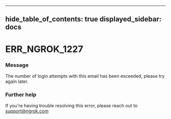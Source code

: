 

---
hide_table_of_contents: true
displayed_sidebar: docs
---


# ERR_NGROK_1227

### Message
The number of login attempts with this email has been exceeded, please try again later.

<ErrorDetails />



### Further help
If you're having trouble resolving this error, please reach out to [support@ngrok.com](mailto:support@ngrok.com?subject=Help%20with%20ERR_NGROK_1227)

